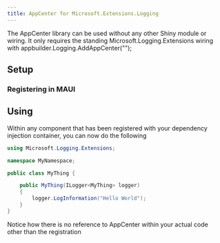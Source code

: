 ```yaml
---
title: AppCenter for Microsoft.Extensions.Logging
---
```


The AppCenter library can be used without any other Shiny module or wiring.  It only requires the standing Microsoft.Logging.Extensions wiring with appbuilder.Logging.AddAppCenter("");

## Setup

<NugetBadge name="Shiny.Logging.AppCenter" />


### Registering in MAUI

<MauiRegistration componentName="appcenter" />

## Using

Within any component that has been registered with your dependency injection container, you can now do the following

```csharp
using Microsoft.Logging.Extensions;

namespace MyNamespace;

public class MyThing {

    public MyThing(ILogger<MyThing> logger)
    {
        logger.LogInformation("Hello World");
    }
}
```

<Aside type="tip">
Notice how there is no reference to AppCenter within your actual code other than the registration
</Aside>